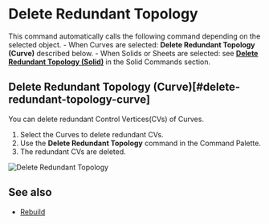 
<Reference shortcut="" command="Delete Redundant Topology" button="" />

# Delete Redundant Topology

This command automatically calls the following command depending on the selected object.
    - When Curves are selected: **Delete Redundant Topology (Curve)** described below.
    - When Solids or Sheets are selected: see [**Delete Redundant Topology (Solid)**](../solid/delete-redundant-topology#delete-redundant-topology-solid)  in the Solid Commands section.

## Delete Redundant Topology (Curve)[#delete-redundant-topology-curve]

You can delete redundant Control Vertices(CVs) of Curves.

1. Select the  Curves to delete redundant CVs.
2. Use the **Delete Redundant Topology** command in the Command Palette.
3. The redundant CVs are deleted.

![Delete Redundant Topology](/img/delete-redundant-topology.gif)

## See also
- [Rebuild](./rebuild)




